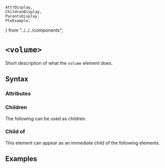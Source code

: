     AttrDisplay,
    ChildrenDisplay,
    ParentsDisplay,
    PtxExample,
} from "../../../components";

# `<volume>`

Short description of what the `volume` element does.

## Syntax

### Attributes

<AttrDisplay name="volume" />

### Children

The following can be used as children.

<ChildrenDisplay name="volume" />

### Child of

This element can appear as an immediate child of the following elements.

<ParentsDisplay name="volume" />

## Examples

    